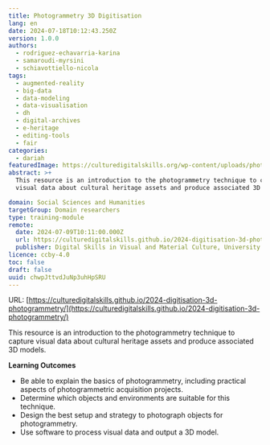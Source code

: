 ```yaml
---
title: Photogrammetry 3D Digitisation
lang: en
date: 2024-07-18T10:12:43.250Z
version: 1.0.0
authors:
  - rodriguez-echavarria-karina
  - samaroudi-myrsini
  - schiavottiello-nicola
tags:
  - augmented-reality
  - big-data
  - data-modeling
  - data-visualisation
  - dh
  - digital-archives
  - e-heritage
  - editing-tools
  - fair
categories:
  - dariah
featuredImage: https://culturedigitalskills.org/wp-content/uploads/photogrammetry_poster.png
abstract: >+
  This resource is an introduction to the photogrammetry technique to capture
  visual data about cultural heritage assets and produce associated 3D models.

domain: Social Sciences and Humanities
targetGroup: Domain researchers
type: training-module
remote:
  date: 2024-07-09T10:11:00.000Z
  url: https://culturedigitalskills.github.io/2024-digitisation-3d-photogrammetry/
  publisher: Digital Skills in Visual and Material Culture, University of Brighton
licence: ccby-4.0
toc: false
draft: false
uuid: chwpJttvdJuNp3uhHpSRU
---
```

URL: [https://culturedigitalskills.github.io/2024-digitisation-3d-photogrammetry/](https://culturedigitalskills.github.io/2024-digitisation-3d-photogrammetry/)

This resource is an introduction to the photogrammetry technique to capture visual data about cultural heritage assets and produce associated 3D models.

**Learning Outcomes**

- Be able to explain the basics of photogrammetry, including practical aspects of photogrammetric acquisition projects.
- Determine which objects and environments are suitable for this technique.
- Design the best setup and strategy to photograph objects for photogrammetry.
- Use software to process visual data and output a 3D model.
